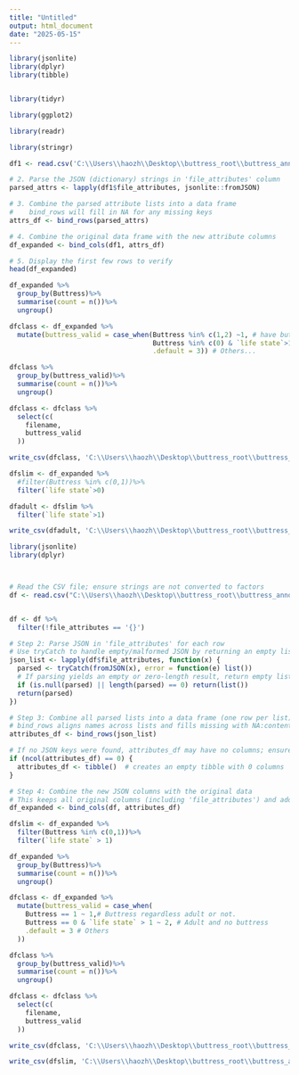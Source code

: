 ---
title: "Untitled"
output: html_document
date: "2025-05-15"
---

```{r}
library(jsonlite)
library(dplyr)
library(tibble)


library(tidyr)

library(ggplot2)

library(readr)

library(stringr)
```


```{r}
df1 <- read.csv('C:\\Users\\haozh\\Desktop\\buttress_root\\buttress_annotation_1_csv.csv')


```


```{r}

# 2. Parse the JSON (dictionary) strings in 'file_attributes' column
parsed_attrs <- lapply(df1$file_attributes, jsonlite::fromJSON)

# 3. Combine the parsed attribute lists into a data frame
#    bind_rows will fill in NA for any missing keys
attrs_df <- bind_rows(parsed_attrs)

# 4. Combine the original data frame with the new attribute columns
df_expanded <- bind_cols(df1, attrs_df)

# 5. Display the first few rows to verify
head(df_expanded)
```



```{r}

df_expanded %>%
  group_by(Buttress)%>%
  summarise(count = n())%>%
  ungroup()

```


```{r}

dfclass <- df_expanded %>%
  mutate(buttress_valid = case_when(Buttress %in% c(1,2) ~1, # have buttress doesn't matter whether it is adult or not. 
                                    Buttress %in% c(0) & `life state`>1 ~ 2, # no buttress but adult. 
                                    .default = 3)) # Others...

```


```{r}

dfclass %>%
  group_by(buttress_valid)%>%
  summarise(count = n())%>%
  ungroup()

```


```{r}

dfclass <- dfclass %>%
  select(c(
    filename,
    buttress_valid
  ))


```

```{r}

write_csv(dfclass, 'C:\\Users\\haozh\\Desktop\\buttress_root\\buttress_annotation_training_1.csv')

```



```{r}

dfslim <- df_expanded %>%
  #filter(Buttress %in% c(0,1))%>%
  filter(`life state`>0)


```


```{r}

dfadult <- dfslim %>%
  filter(`life state`>1)


```



```{r}

write_csv(dfadult, 'C:\\Users\\haozh\\Desktop\\buttress_root\\buttress_annotation_cleaned_1.csv')

```



```{r}

library(jsonlite)
library(dplyr)




```


```{r}

# Read the CSV file; ensure strings are not converted to factors
df <- read.csv("C:\\Users\\haozh\\Desktop\\buttress_root\\buttress_annotation_2_csv.csv", stringsAsFactors = FALSE)


df <- df %>%
  filter(!file_attributes == '{}')

```


```{r}
# Step 2: Parse JSON in 'file_attributes' for each row
# Use tryCatch to handle empty/malformed JSON by returning an empty list
json_list <- lapply(df$file_attributes, function(x) {
  parsed <- tryCatch(fromJSON(x), error = function(e) list())
  # If parsing yields an empty or zero-length result, return empty list for NA columns
  if (is.null(parsed) || length(parsed) == 0) return(list())
  return(parsed)
})

# Step 3: Combine all parsed lists into a data frame (one row per list)
# bind_rows aligns names across lists and fills missing with NA:contentReference[oaicite:3]{index=3}
attributes_df <- bind_rows(json_list)

# If no JSON keys were found, attributes_df may have no columns; ensure consistent structure
if (ncol(attributes_df) == 0) {
  attributes_df <- tibble()  # creates an empty tibble with 0 columns
}

# Step 4: Combine the new JSON columns with the original data
# This keeps all original columns (including 'file_attributes') and adds parsed keys
df_expanded <- bind_cols(df, attributes_df)
```


```{r}

dfslim <- df_expanded %>%
  filter(Buttress %in% c(0,1))%>%
  filter(`life state` > 1)

```


```{r}

df_expanded %>%
  group_by(Buttress)%>%
  summarise(count = n())%>%
  ungroup()

```



```{r}

dfclass <- df_expanded %>%
  mutate(buttress_valid = case_when(
    Buttress == 1 ~ 1,# Buttress regardless adult or not. 
    Buttress == 0 & `life state` > 1 ~ 2, # Adult and no buttress
    .default = 3 # Others
  ))

```



```{r}

dfclass %>%
  group_by(buttress_valid)%>%
  summarise(count = n())%>%
  ungroup()

```

```{r}

dfclass <- dfclass %>%
  select(c(
    filename,
    buttress_valid
  ))


```

```{r}
write_csv(dfclass, 'C:\\Users\\haozh\\Desktop\\buttress_root\\buttress_annotation_training_2.csv')

```




```{r}

write_csv(dfslim, 'C:\\Users\\haozh\\Desktop\\buttress_root\\buttress_annotation_cleaned_2.csv')

```


```{r}
```


